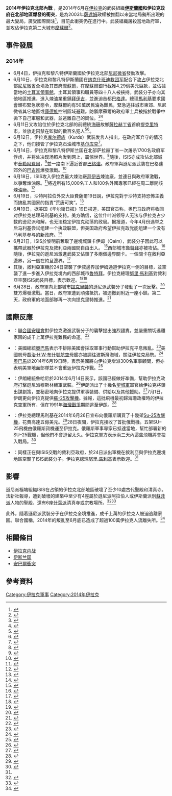 {{Infobox military conflict
|conflict    = 2014年伊拉克北部内战
|partof      = [[伊拉克内战|伊拉克内战]]和[[叙利亚内战|叙利亚内战]]溢出
|image       = [[File:Territorial_control_of_the_ISIS.svg|300px]]
|caption     = ISIS控制的区域（红色），截至2015年10月。伊拉克具体军事状况请见[[Template:伊拉克当前军事地图|此图]]。
|date        = 2014年6月4日－2014年6月25日
|place       = [[尼尼微省|尼尼微省]]、[[基尔库克省|基尔库克省]]、[[萨拉赫丁省|萨拉赫丁省]]及[[迪亚拉省|迪亚拉省]]
|result      = 伊斯蘭國取得初期勝利
*伊斯蘭國和复兴党在伊拉克北部夺取大范围领土，并控制伊拉克西部同[[约旦|约旦]]和[[叙利亚|叙利亚]]的整条边境线<ref>{{cite web|url=http://www.bbc.co.uk/news/world-middle-east-27979095|title=Iraq crisis: Where next in the struggle for the country?|publisher=BBC|last=Urban|first=Mark|accessdate=2014-07-02|archive-date=2020-10-30|archive-url=https://web.archive.org/web/20201030024755/https://www.bbc.co.uk/news/world-middle-east-27979095|dead-url=no}}</ref><ref name=bbcseize>{{cite web|url=http://www.bbc.co.uk/news/world-middle-east-27966774|title=Sunni militants 'seize Iraq's western border crossings'|date=23 June 2014|publisher=BBC|accessdate=2014-07-02|archive-date=2014-06-22|archive-url=https://web.archive.org/web/20140622171004/http://www.bbc.co.uk/news/world-middle-east-27966774|dead-url=no}}</ref>
*政府军反攻重夺巴格达以北及边境附近的数个城镇<ref name="carrier">{{cite web |url=http://www.channelnewsasia.com/news/world/iraq-crisis-us-orders/1161288.html |title=Iraq crisis: US orders aircraft carrier to Gulf, Iran offers help |publisher=Channel NewsAsia |date=15 June 2014 |accessdate=27 June 2014 |deadurl=yes |archiveurl=https://web.archive.org/web/20140617173615/http://www.channelnewsasia.com/news/world/iraq-crisis-us-orders/1161288.html |archivedate=2014年6月17日 }}</ref><ref>{{cite web |url=http://www.iraqinews.com/iraq-war/iraq-army-recaptures-salahuddin-cities-towns-isil/ |title=Iraq Army recaptures Salahuddin cities and towns from ISIL |publisher=Iraqinews.com |accessdate=27 June 2014 |archive-date=2020-11-01 |archive-url=https://web.archive.org/web/20201101205915/https://www.iraqinews.com/iraq-war/iraq-army-recaptures-salahuddin-cities-towns-isil/ |dead-url=no }}</ref><ref>{{cite news |url=http://www.cnn.com/2014/06/24/world/meast/iraq-crisis/ |title=Iraq government claims gains in anti-militant fight |publisher=CNN |accessdate=27 June 2014 |archive-date=2018-06-12 |archive-url=https://web.archive.org/web/20180612202220/https://www.cnn.com/2014/06/24/world/meast/iraq-crisis/ |dead-url=no }}</ref><ref>{{cite web |last=Tomlinson |first=Simon |url=http://www.dailymail.co.uk/news/article-2666788/ISIS-takes-control-Iraqs-largest-oil-refinery-John-Kerry-seeks-help-Kurdish-kingmaker-overhaul-Maliki-government.html |title=Iraqi air strikes kill 19 in battle to reclaim largest oil refinery from ISIS |work=Daily Mail |date=23 June 2014 |accessdate=1 July 2014 |archive-date=2020-11-12 |archive-url=https://web.archive.org/web/20201112043550/https://www.dailymail.co.uk/news/article-2666788/ISIS-takes-control-Iraqs-largest-oil-refinery-John-Kerry-seeks-help-Kurdish-kingmaker-overhaul-Maliki-government.html |dead-url=no }}</ref>
*庫德斯坦军队控制[[基尔库克省|基尔库克省]]、[[尼尼微省|尼尼微省]]北部及[[迪亚拉省|迪亚拉省]]东北部<ref>{{cite web|url=http://www.sueddeutsche.de/politik/krise-im-irak-warum-die-kurden-die-grossen-gewinner-sind-1.2005824|title=Warum die Kurden die großen Gewinner sind|publisher=Süddeutsche zeitung|date=18 June 2014|accessdate=2014-07-02|archive-date=2020-11-06|archive-url=https://web.archive.org/web/20201106170547/https://www.sueddeutsche.de/politik/krise-im-irak-warum-die-kurden-die-grossen-gewinner-sind-1.2005824|dead-url=no}}</ref>
*伊斯蘭國宣布建立[[哈里發國|哈里發國]]
*美軍於2014年8月開始空襲伊斯蘭國
|combatant1 = {{flagdeco|Iraq}} '''[[伊拉克|伊拉克]]'''
* 安全部队
* 什叶派私人民兵组织<ref>{{cite web|url=http://uk.reuters.com/article/idUKKBN0EO0LF20140614?irpc=932|title=Iraq says slows Islamist rebel advance, regains some territory|author1=Raheem Salman|author2=Ahmed Rasheed|date=14 June 2014|accessdate=2014-07-02|archive-date=2019-09-12|archive-url=https://web.archive.org/web/20190912020218/https://uk.reuters.com/article/uk-iraq-security/iraq-insurgent-advance-slows-u-s-sends-carrier-to-gulf-idUKKBN0EO0LF20140614?irpc=932|dead-url=no}}</ref><ref>{{cite web|url=http://www.bbc.co.uk/news/uk-27852832|title=Tony Blair: 'We didn't cause Iraq crisis|publisher=BBC|date=15 June 2014|accessdate=2014-07-02|archive-date=2015-10-19|archive-url=https://web.archive.org/web/20151019061802/http://www.bbc.co.uk/news/uk-27852832|dead-url=no}}</ref>
*{{flagicon image|Flag of Iraq Turkmen Front.svg}} 土库曼人阵线<ref>[http://www.aljazeera.com/story/201461812214954256 In Pictures: Tension in Kirkuk]{{Dead link|date=June 2014}}</ref>
*[[迈赫迪军|迈赫迪军]]
*[[真主党|真主党]]
{{flag|Syria}}
*{{flagicon image|Flag of the Syrian Air Force.svg}} 叙利亚空军<ref name="syria">{{cite web |last=Nabhan |first=Ali A. |url=http://online.wsj.com/articles/sunni-rebels-take-complete-control-of-iraqs-largest-oil-refinery-1403605510 |title=Syrian Warplanes Strike Western Iraq, Killing at Least 50 People |work=The Wall Street Journal |accessdate=27 June 2014 |archive-date=2014-10-10 |archive-url=https://web.archive.org/web/20141010062151/http://online.wsj.com/articles/sunni-rebels-take-complete-control-of-iraqs-largest-oil-refinery-1403605510 |dead-url=no }}</ref>
{{flag|Iran}}<ref name="Guardian1">{{cite news|title=Iran sends troops into Iraq to aid fight against Isis militants|url=http://www.theguardian.com/world/2014/jun/14/iran-iraq-isis-fight-militants-nouri-maliki?CMP=fb_gu|work=The Guardian|date=14 June 2014|accessdate=2014-07-02|archive-date=2020-12-01|archive-url=https://web.archive.org/web/20201201124428/https://www.theguardian.com/world/2014/jun/14/iran-iraq-isis-fight-militants-nouri-maliki?CMP=fb_gu|dead-url=no}}</ref>
*[[File:Seal_of_the_Army_of_the_Guardians_of_the_Islamic_Revolution.svg|20px]] [[伊朗伊斯兰革命卫队|伊斯兰革命卫队]]<ref name="wsjIRGC">{{cite web |last=Fassihi |first=Farnaz |url=http://www.europe.wsj.com/articles/islamist-rebels-vow-to-march-on-iraqs-capital-1402562192?mod=article_next&ref=/mideast |title=Iraq Scrambles to Defend Baghdad |work=The Wall Street Journal |date=12 June 2014 |accessdate=27 June 2014 |archive-date=2016-03-06 |archive-url=https://web.archive.org/web/20160306051225/http://www.europe.wsj.com/articles/islamist-rebels-vow-to-march-on-iraqs-capital-1402562192?mod=article_next&ref=%2Fmideast |dead-url=no }}</ref>
**圣城旅
'''支持：'''
*{{flag|United States}}<ref>{{cite web |url=http://www.flightglobal.com/news/articles/iraq-regains-fighter-power-with-f-16iq-delivery-400140/ |title=Iraq regains fighter power with F-16IQ delivery – 6/5/2014 |publisher=Flightglobal |accessdate=27 June 2014 |archive-date=2016-01-11 |archive-url=https://web.archive.org/web/20160111041110/https://www.flightglobal.com/news/articles/iraq-regains-fighter-power-with-f-16iq-delivery-400140/ |dead-url=no }}</ref>
*{{flag|Russia}}<ref>{{Cite web |url=http://lenta.ru/news/2014/06/28/sukhoi/ |title=В Ирак прибыла партия российских истребителей «Сухой» |accessdate=2014-07-02 |archive-date=2020-09-01 |archive-url=https://web.archive.org/web/20200901025758/https://lenta.ru/news/2014/06/28/sukhoi/ |dead-url=no }}</ref><ref>{{Cite web |url=http://ria.ru/world/20140628/1013991769.html |title=Первая партия истребителей "Сухой" прибыла в Ирак |accessdate=2014-07-02 |archive-date=2016-03-05 |archive-url=https://web.archive.org/web/20160305083340/http://ria.ru/world/20140628/1013991769.html |dead-url=no }}</ref>
----
{{flag|Iraqi Kurdistan}}
* [[佩什梅格|佩什梅格]]（自由斗士）<ref name="peshmerga">{{cite web|last1=Van Heuvelen|first1=Ben|title=Amid turmoil, Iraq's Kurdish region is laying foundation for independent state|url=http://www.washingtonpost.com/world/middle_east/amid-turmoil-iraqs-kurdish-region-is-laying-foundation-for-independent-state/2014/06/12/c1f22d7c-f26a-11e3-bf76-447a5df6411f_story.html|website=Washington Post|quote="Kurdistan's military forces ... have taken over many of the northernmost positions abandoned by the national army, significantly expanding the zone of Kurdish control... "In most places, we aren't bothering them [ISIS], and they aren't bothering us – or the civilians," said Lt. Gen. Shaukur Zibari, a pesh merga commander."|accessdate=13 June 2014|archive-date=2020-10-31|archive-url=https://web.archive.org/web/20201031212843/https://www.washingtonpost.com/world/middle_east/amid-turmoil-iraqs-kurdish-region-is-laying-foundation-for-independent-state/2014/06/12/c1f22d7c-f26a-11e3-bf76-447a5df6411f_story.html|dead-url=no}}</ref>
|combatant2  = {{flagicon image|Flag of the Islamic State in Iraq and the Levant.svg|23px}} [[伊斯蘭國|伊斯蘭國]]<ref name="newname">{{Cite web |url=http://www.independent.co.uk/news/world/middle-east/isis-declares-new-islamic-state-in-middle-east-with-abu-bakr-albaghdadi-as-emir-removing-iraq-and-syria-from-its-name-9571374.html |title=存档副本 |accessdate=2014-07-02 |archive-date=2014-06-30 |archive-url=https://web.archive.org/web/20140630105143/http://www.independent.co.uk/news/world/middle-east/isis-declares-new-islamic-state-in-middle-east-with-abu-bakr-albaghdadi-as-emir-removing-iraq-and-syria-from-its-name-9571374.html |dead-url=no }}</ref>
* {{flagicon image|Flag of Ansar al-Islam.svg|23px}} 伊斯兰辅助者<ref name="CEIP"/>
伊拉克伊斯兰军<ref>{{cite web |url=http://www.telegraph.co.uk/news/worldnews/middleeast/iraq/10914567/Islamic-Army-of-Iraq-founder-Isis-and-Sunni-Islamists-will-march-on-Baghdad.html |title=Islamic Army of Iraq founder: Isis and Sunni Islamists will march on Baghdad |work=The Daily Telegraph |accessdate=27 June 2014 |archive-date=2015-08-19 |archive-url=https://web.archive.org/web/20150819201209/http://www.telegraph.co.uk/news/worldnews/middleeast/iraq/10914567/Islamic-Army-of-Iraq-founder-Isis-and-Sunni-Islamists-will-march-on-Baghdad.html |dead-url=no }}</ref>
* 伊拉克哈马斯<ref>[http://www.avrupagazete.com/editorun-sectikleri/79562-isid-nedir-isid-in-hedefi-nedir-isid-i-kimler-destekliyor.html IŞİD Nedir, IŞİD'in Hedefi Nedir, IŞID'i Kimler Destekliyor] {{Wayback|url=http://www.avrupagazete.com/editorun-sectikleri/79562-isid-nedir-isid-in-hedefi-nedir-isid-i-kimler-destekliyor.html |date=20140620092654 }}{{Tr icon}}</ref>
{{flagicon image|Flag of the Ba'ath Party.svg}} 伊拉克复兴党支持者<ref name=autogenerated1>{{cite web |url=http://www.ibtimes.co.uk/iraq-crisis-saddam-husseins-generals-fighting-jihadist-isis-insurgency-1452365 |title=Iraq Crisis: Saddam Hussein's Generals Fighting with Jihadist ISIS Insurgency |work=International Business Times |date=12 June 2014 |accessdate=27 June 2014 |archive-date=2017-12-01 |archive-url=https://web.archive.org/web/20171201031101/http://www.ibtimes.co.uk/iraq-crisis-saddam-husseins-generals-fighting-jihadist-isis-insurgency-1452365 |dead-url=no }}</ref><ref>{{cite news |author=Sam Frizell |url=http://time.com/2908431/sunni-isis-baathists-iraq/ |title=Iraqi Official: Sunni Insurgents, Baathists Fighting One Another |work=Time |date=21 June 2014 |accessdate=27 June 2014 |archive-date=2016-03-03 |archive-url=https://web.archive.org/web/20160303215512/http://time.com/2908431/sunni-isis-baathists-iraq/ |dead-url=no }}</ref><ref>{{cite web |author=Jacob Siegel |url=http://www.thedailybeast.com/articles/2014/06/18/someone-is-spilling-isis-s-secrets-on-twitter.html |title=Someone Is Spilling ISIS's Secrets on Twitter |work=The Daily Beast |accessdate=27 June 2014 |archive-url=https://web.archive.org/web/20140709004202/http://www.thedailybeast.com/articles/2014/06/18/someone-is-spilling-isis-s-secrets-on-twitter.html |archive-date=2014-07-09 |dead-url=yes }}</ref>
* [[纳克什班迪教团军|纳克什班迪教团军]]<ref>{{Cite web |url=http://www.nytimes.com/2014/06/19/world/middleeast/former-loyalists-of-saddam-hussein-crucial-in-helping-isis.html?hpw&rref=world&_r=0 |title=存档副本 |accessdate=2014-07-02 |archive-date=2017-11-20 |archive-url=https://web.archive.org/web/20171120101150/https://www.nytimes.com/2014/06/19/world/middleeast/former-loyalists-of-saddam-hussein-crucial-in-helping-isis.html?hpw&rref=world&_r=0 |dead-url=no }}</ref>
*[[File:Emblem_of_the_General_Military_Council_for_Iraqi_Revolutionaries.svg|25px]] 伊拉克革命军事委员会<ref name="CEIP">{{cite web |last=Hassan |first=Hassan |url=http://carnegieendowment.org/sada/2014/06/17/more-than-isis-iraq-s-sunni-insurgency/hdvi |title=More Than ISIS, Iraq's Sunni Insurgency |website=Carnegie Endowment for International Peace |accessdate=20 June 2014 |date=17 June 2014 |archive-date=2014-06-19 |archive-url=https://web.archive.org/web/20140619164948/http://carnegieendowment.org/sada/2014/06/17/more-than-isis-iraq-s-sunni-insurgency/hdvi |dead-url=no }}</ref><ref>{{cite web|title=Military council of the rebels starts setting governors on their captured cities|url=http://www.elaph.com/Web/News/2014/6/913435.html|website=Elaph|publisher=Osama Mahdi|accessdate=13 June 2014|archive-date=2014-06-16|archive-url=https://web.archive.org/web/20140616024407/http://www.elaph.com/Web/News/2014/6/913435.html|dead-url=no}}</ref>
----
[[File:Flag_of_the_Al-Nusra_Front.svg|border]] [[努斯拉陣線|努斯拉陣線]]（据传有限参与，同时也和伊斯蘭國交战）<ref>[http://haber.stargazete.com/dunya/isidde-sok-gelisme/haber-901304 IŞİD ve El Nusra'nın birleştiği iddia edildi] {{Wayback|url=http://haber.stargazete.com/dunya/isidde-sok-gelisme/haber-901304 |date=20150128055527 }}{{Tr icon}}</ref>
}}
{{Campaignbox 伊拉克內戰}}
'''2014年伊拉克北部內戰''' ，是2014年6月在[[伊拉克|伊拉克]]的武裝組織'''[[伊斯蘭國|伊斯蘭國]]和伊拉克政府在北部地區爆發的衝突'''，是為2003年[[薩達姆|薩達姆]]政權被推翻以來當地局勢所出現的最大變局，廣受國際關注<ref>{{cite news|title=當前最大國際事件：伊拉克內戰|url=http://www.singpao.com/xw/gj/201406/t20140619_514177.html|deadurl=yes|archiveurl=https://web.archive.org/web/20140714140837/http://www.singpao.com/xw/gj/201406/t20140619_514177.html|archivedate=2014-07-14|accessdate=2014-06-30}}</ref>，目前此衝突仍在進行中。武裝組織屠殺當地政府軍，並攻佔伊拉克第二大城市[[摩蘇爾|摩蘇爾]]<ref>{{cite news|title=伊拉克危機：遜尼極端武裝逼近巴格達|url=http://www.bbc.co.uk/zhongwen/trad/world/2014/06/140617_iraq_baghdad.shtml|accessdate=2014-06-30|archive-date=2014-06-21|archive-url=https://web.archive.org/web/20140621055128/http://www.bbc.co.uk/zhongwen/trad/world/2014/06/140617_iraq_baghdad.shtml|dead-url=no}}</ref>。

==事件發展==
=== 2014年 ===
* 6月4日，伊拉克和黎凡特伊斯蘭國於伊拉克北部[[尼尼微省|尼尼微省]]發動攻擊。
* 6月10日，伊拉克和黎凡特伊斯蘭國在[[纳克什班迪教团军|纳克什班迪教团军]]配合下[[摩蘇爾陷落|攻占]]伊拉克北部[[尼尼微省|尼尼微省]]全境及其首府[[摩蘇爾|摩蘇爾]]，在摩蘇爾銀行截獲4.29億美元巨款，並佔據當地的[[土耳其|土耳其]][[領事館|領事館]]，土耳其領事和職員等四十八人被挾持。武裝分子亦向其他地區推進，進入煉油業重鎮[[拜伊吉|拜伊吉]]，並進迫首都[[巴格達|巴格達]]。總理[[馬利基|馬利基]]要求國會頒布緊急狀態令，摩蘇爾約有50萬居民淪為難民，緊急逃往城市東郊、尼尼微省其它地區或[[庫德族|庫德族]]控制區域避難。防禦摩蘇爾的政府軍士兵被指於戰爭中拋下自己軍服和武器，並逃離自己的崗位。<ref>{{cite news | url=http://www.bbc.com/news/world-middle-east-25588623 | title=How can militants take over Iraqi cities? | publisher=BBC | accessdate=2014-06-11 | archive-date=2020-11-12 | archive-url=https://web.archive.org/web/20201112025702/https://www.bbc.com/news/world-middle-east-25588623 | dead-url=no }}</ref><ref name="敘利亞遜尼派武裝越境佔領伊拉克重鎮">{{cite news | url=http://cn.nytimes.com/world/20140611/c11mosul/zh-hant/ | title=敘利亞遜尼派武裝越境佔領伊拉克重鎮 | publisher=紐約時報 | accessdate=2014-06-11 | archive-date=2020-05-04 | archive-url=https://web.archive.org/web/20200504220953/https://cn.nytimes.com/world/20140611/c11mosul/zh-hant/ | dead-url=no }}</ref>
* 6月11日又攻陷位於伊拉克北部的前總統[[薩達姆·海珊|海珊]]故鄉[[薩拉赫丁省|薩拉赫丁省]]首府[[提克里特|提克里特]]市，並放走囚禁在監獄的數百名犯人<ref>{{cite web |url=http://news.xinhuanet.com/world/2014-06/12/c_126608960.htm |title=美要求伊武裝分子立即釋放被綁土耳其公民 |publisher=xinhuanet.com |date= |accessdate=2014-06-30 |archive-date=2014-09-15 |archive-url=https://web.archive.org/web/20140915045315/http://news.xinhuanet.com/world/2014-06/12/c_126608960.htm |dead-url=no }}</ref><ref>{{cite web |url=http://news.xinhuanet.com/world/2014-06/12/c_126609184.htm |title=伊拉克局勢持續緊張 美國或出動無人機空襲 |publisher=xinhuanet.com |date= |accessdate=2014-06-30 |archive-date=2014-09-15 |archive-url=https://web.archive.org/web/20140915045318/http://news.xinhuanet.com/world/2014-06/12/c_126609184.htm |dead-url=no }}</ref>。
* 6月12日，伊拉克[[库尔德族|库尔德族]]（Kurds）武装发言人指出，在政府军弃守的情况之下，他们接管了伊拉克石油城市[[基尔库克|基尔库克]]<ref>{{cite web |url=http://global.dwnews.com/news/2014-06-12/59477959-2.html |title=伊拉克巴格达告急 中东进入跨国界恐怖新纪元 |language=zh |publisher=dwnews.com |date=2014-06-12 |accessdate=2014-06-30 |deadurl=yes |archiveurl=https://web.archive.org/web/20140617170800/http://global.dwnews.com/news/2014-06-12/59477959-2.html |archivedate=2014-06-17 }}</ref>。
* 6月14日，伊拉克和黎凡特伊斯兰国在北部萨拉赫丁省一次屠杀1700名政府军俘虏，并将处决现场照片发到网上，震惊世界。<ref>{{cite news | url=http://www.bbc.co.uk/zhongwen/trad/world/2014/06/140615_iraq_image.shtmll | title=伊拉克激進武裝公布血腥屠殺照片 | publisher=BBC中文網 | accessdate=2014-06-15 | archive-date=2019-09-12 | archive-url=https://web.archive.org/web/20190912020218/https://www.bbc.com/zhongwen/trad/world/2014/06/140615_iraq_image.shtmll | dead-url=no }}</ref>隨後，ISIS亦成攻佔北部城市[[泰勒阿費爾|泰勒阿費爾]]，<ref>{{cite news | url=http://www.bbc.co.uk/zhongwen/trad/world/2014/06/140616_iraq_conflict_new.shtml | title=伊拉克危機：遜尼極端武裝又攻陷一城 | publisher=BBC中文網 | accessdate=2014-06-16 | archive-date=2014-06-20 | archive-url=https://web.archive.org/web/20140620035902/http://www.bbc.co.uk/zhongwen/trad/world/2014/06/140616_iraq_conflict_new.shtml | dead-url=no }}</ref>並一路南下逼近首都[[巴格達|巴格達]]。政府軍與遜尼派武裝在巴格達郊外的[[巴古拜|巴古拜]]爆發激戰。<ref name="遜尼極端武裝逼近巴格達">{{cite news | url=http://www.bbc.co.uk/zhongwen/trad/world/2014/06/140617_iraq_baghdad.shtml | title=伊拉克危機：遜尼極端武裝逼近巴格達 | publisher=BBC | accessdate=2014-06-17 | archive-date=2014-06-21 | archive-url=https://web.archive.org/web/20140621055128/http://www.bbc.co.uk/zhongwen/trad/world/2014/06/140617_iraq_baghdad.shtml | dead-url=no }}</ref>
* 6月18日，ISIS攻入伊拉克最大煉油廠[[拜伊吉|拜伊吉]]煉油廠，並連日與政府軍激戰，以爭奪煉油廠。<ref>{{cite news | url=http://www.bbc.co.uk/zhongwen/trad/world/2014/06/140618_iraq_baiji.shtml | title=遜尼極端武裝攻入伊拉克最大煉油廠 | publisher=BBC | accessdate=2014-06-18 | archive-date=2019-09-12 | archive-url=https://web.archive.org/web/20190912020218/https://www.bbc.com/zhongwen/trad/world/2014/06/140618_iraq_baiji.shtml | dead-url=no }}</ref>將近所有15,000名工人和100名外國專家已經在周二離開該煉油廠。<ref>{{cite news | url=http://www.bbc.co.uk/zhongwen/trad/world/2014/06/140619_iraq_obama.shtml | title=奧巴馬：美國將向伊拉克派遣軍事顧問 | publisher=BBC | accessdate=2014-06-19 | archive-date=2019-09-12 | archive-url=https://web.archive.org/web/20190912020219/https://www.bbc.com/zhongwen/trad/world/2014/06/140619_iraq_obama.shtml | dead-url=no }}</ref>
* 6月19日，沙特阿拉伯外交大臣費薩爾19日說，伊拉克對于沙特支持恐怖主義而搞亂其國家的指責“荒唐可笑”。<ref>{{cite web |url=http://news.xinhuanet.com/2014-06/20/c_126644805.htm |title=沙特稱伊拉克對其支持恐怖主義指責“荒唐可笑” |publisher=xinhuanet.com |date=2014-06-19 |accessdate=2014-06-30 |archive-date=2016-04-28 |archive-url=https://web.archive.org/web/20160428122408/http://news.xinhuanet.com/2014-06/20/c_126644805.htm |dead-url=no }}</ref>
* 6月19日，据美国《华尔街日报》19日报道，美国官员称，奥巴马政府将收回对伊拉克总理马利基的支持。美方确信，这位什叶派领导人无法与伊拉克占少数的逊尼派和解，也无法稳定伊拉克动荡的政局。据报道，今年4月份选举之后马利基尝试组建一个执政联盟，但美国政府希望伊拉克政党能组建一个没有马利基参与的新政府。<ref>{{cite web |url=http://www.chinanews.com/gj/2014/06-19/6298662.shtml |title=外媒：美国官员暗示伊拉克总理马利基应该下台 |publisher=Chinanews.com |date=2013-12-26 |accessdate=2014-06-30 |archive-date=2019-09-12 |archive-url=https://web.archive.org/web/20190912020217/http://www.chinanews.com/gj/2014/06-19/6298662.shtml |dead-url=no }}</ref>
* 6月21日，ISIS於黎明前奪取了邊境城鎮卡伊姆（Qaim），武裝分子因此可以攜帶武器於伊拉克及敘利亞兩國間自由出入。 <ref>{{cite news | url=http://www.voachinese.com/content/iraq-20140621/1942154.html | title=伊拉克反政府軍奪取伊敘邊境城市 | publisher=美國之音 | accessdate=2014-06-21 | archive-date=2019-09-12 | archive-url=https://web.archive.org/web/20190912020218/https://www.voachinese.com/a/iraq-20140621/1942154.html | dead-url=no }}</ref>西部城市[[魯特拜|魯特拜]]亦被攻佔。<ref>{{cite news | url=http://www.bbc.co.uk/zhongwen/trad/world/2014/06/140622_iraq_fighting_rutba.shtml | title=伊拉克遜尼派叛軍又下一西部城市 | publisher=BBC中文網 | accessdate=2014-06-22 | archive-date=2014-10-29 | archive-url=https://web.archive.org/web/20141029173551/http://www.bbc.co.uk/zhongwen/trad/world/2014/06/140622_iraq_fighting_rutba.shtml | dead-url=no }}</ref>隨後，伊拉克的遜尼派激進武裝又佔領了多兩個邊界關卡。一個關卡在敘利亞邊界，另一個在約旦邊界。<ref>{{cite news | url=http://www.voachinese.com/content/check-points-taken-iraq/1942645.html | title=伊斯蘭激進武裝佔領更多邊界關卡 | publisher=美國之音 | accessdate=2014-06-27 | archive-date=2016-03-05 | archive-url=https://web.archive.org/web/20160305030529/http://www.voachinese.com/content/check-points-taken-iraq/1942645.html | dead-url=no }}</ref>
*其後，敘利亞軍機於24日空襲了伊敘邊界加伊姆通道伊拉克一側的目標，並空襲了進一步進入伊拉克境內的西部城市[[魯特拜|魯特拜]]。伊拉克總理[[努里·馬利基|努里·馬利基]]對敘利亞空襲ISIS武裝目標，表示歡迎。<ref name="敘利亞空襲">{{cite news | url=http://www.bbc.co.uk/zhongwen/trad/world/2014/06/140626_iraq_syria_strike.shtml | title=馬利基歡迎敘利亞空襲ISIS武裝目標 | publisher=BBC中文網 | accessdate=2014-06-26 | archive-date=2014-06-30 | archive-url=https://web.archive.org/web/20140630184336/http://www.bbc.co.uk/zhongwen/trad/world/2014/06/140626_iraq_syria_strike.shtml | dead-url=no }}</ref><ref>{{cite news | url=http://www.voachinese.com/content/syria-iraq-20140626/1945491.html | title=敘利亞伊朗幫助伊拉克抗擊遜尼派反叛武裝 | publisher=美國之音 | accessdate=2014-06-27 | archive-date=2016-03-04 | archive-url=https://web.archive.org/web/20160304221546/http://www.voachinese.com/content/syria-iraq-20140626/1945491.html | dead-url=no }}</ref>
*6月28日，政府軍向北部城市[[提克里特|提克里特]]的遜尼派武裝分子發動了一次反擊。<ref>{{cite news | url=http://www.bbc.co.uk/zhongwen/trad/world/2014/06/140628_iraq_army.shtml | title=伊拉克政府軍向提克里特發動反攻 | publisher=BBC中文網 | accessdate=2014-06-28 | archive-date=2019-09-12 | archive-url=https://web.archive.org/web/20190912020248/https://www.bbc.com/zhongwen/trad/world/2014/06/140628_iraq_army.shtml | dead-url=no }}</ref>雙方爆發激戰。當日，政府軍遭到頑強抵抗，被迫撤到附近一座小鎮。第二天，政府軍的地面部隊再一次向提克里特推進。<ref>{{cite news | url=http://www.bbc.co.uk/zhongwen/trad/world/2014/06/140629_iraq_tikrit.shtml | title=伊拉克：提克里特發生激烈爭奪戰 | publisher=BBC中文網 | accessdate=2014-06-29 | archive-date=2014-07-07 | archive-url=https://web.archive.org/web/20140707225410/http://www.bbc.co.uk/zhongwen/trad/world/2014/06/140629_iraq_tikrit.shtml | dead-url=no }}</ref>

==國際反應==
* {{UNO}}：[[聯合國安理會|聯合國安理會]]對伊拉克激進武裝分子的襲擊提出強烈譴責。並嚴重關切逃離家園的成千上萬伊拉克難民的命運。<ref>{{cite news | url=http://www.bbc.co.uk/zhongwen/trad/world/2014/06/140612_iraq_attacks_un.shtml | title=聯合國譴責伊拉克激進民兵襲擊 | publisher=BBC中文網 | accessdate=2014-06-12 | archive-date=2014-06-15 | archive-url=https://web.archive.org/web/20140615155002/http://www.bbc.co.uk/zhongwen/trad/world/2014/06/140612_iraq_attacks_un.shtml | dead-url=no }}</ref>
* {{USA}}：美國總統[[奧巴馬|奧巴馬]]表示不排除美國會採取軍事行動幫助伊拉克平息叛亂。<ref>{{cite news | url=http://www.bbc.co.uk/zhongwen/trad/world/2014/06/140613_iraq_us_iran.shtml | title=美國和伊朗都承諾幫助伊拉克平叛 | publisher=BBC中文網 | accessdate=2014-06-13 | archive-date=2014-11-19 | archive-url=https://web.archive.org/web/20141119135730/http://www.bbc.co.uk/zhongwen/trad/world/2014/06/140613_iraq_us_iran.shtml | dead-url=no }}</ref>美國航母[[喬治·H·W·布什號航空母艦|喬治·H·W·布什號航空母艦]]亦被調往波斯灣海域，關注伊拉克局勢。<ref>{{cite news | url=http://www.bbc.co.uk/zhongwen/trad/world/2014/06/140614_us_aircraft_carrier.shtml | title=美國航母進駐波斯灣關注伊拉克局勢 | publisher=BBC中文網 | accessdate=2014-06-14 | archive-date=2014-11-19 | archive-url=https://web.archive.org/web/20141119202145/http://www.bbc.co.uk/zhongwen/trad/world/2014/06/140614_us_aircraft_carrier.shtml | dead-url=no }}</ref>[[奧巴馬|奧巴馬]]於2014年6月19日時，表示美國將向伊拉克增派300名軍事顧問，但亦表明美軍地面部隊並不會重返伊拉克作戰。<ref>{{cite news | url=http://www.bbc.co.uk/zhongwen/trad/world/2014/06/140619_iraq_obama.shtml | title=奧巴馬：美國將向伊拉克派遣軍事顧問 | publisher=BBC中文網 | accessdate=2014-06-19 | archive-date=2019-09-12 | archive-url=https://web.archive.org/web/20190912020219/https://www.bbc.com/zhongwen/trad/world/2014/06/140619_iraq_obama.shtml | dead-url=no }}</ref>
*{{IRN}}：伊朗總統魯哈尼於2014年6月14日表示，該國已經做好凖備，幫助伊拉克政府打擊遜尼派穆斯林叛軍武裝。<ref>{{cite news | url=http://www.bbc.co.uk/zhongwen/trad/world/2014/06/140614_iran_iraq.shtml | title=伊朗總統：隨時凖備幫助伊拉克平息叛軍 | publisher=BBC中文網 | accessdate=2014-06-14 | archive-date=2014-06-16 | archive-url=https://web.archive.org/web/20140616211456/http://www.bbc.co.uk/zhongwen/trad/world/2014/06/140614_iran_iraq.shtml | dead-url=no }}</ref>伊朗派出了十幾名[[聖城軍|聖城軍]]軍官給伊拉克將領出謀劃策，並秘密地向伊拉克提供軍事裝備、供給以及其他援助。<ref>{{cite news | url=http://cn.nytimes.com/world/20140626/c26iran/zh-hant/ | title=伊朗向伊拉克秘密輸送無人機等設備 | publisher=紐約時報 | accessdate=2014-06-26 | archive-date=2020-05-04 | archive-url=https://web.archive.org/web/20200504222149/https://cn.nytimes.com/world/20140626/c26iran/zh-hant/ | dead-url=no }}</ref>7月1日，伊朗更向伊拉克提供[[蘇-25攻擊機|蘇-25攻擊機]]。據報，這批飛機最初歸海珊政權時的伊拉克空軍所有，但在1991年[[海灣戰爭|海灣戰爭]]期間逃至伊朗。<ref>{{cite news| url=http://cn.nytimes.com/world/20140709/c09iran/zh-hant/| title=伊朗向伊拉克提供三架俄制攻擊機| publisher=紐約時報| accessdate=2014-07-09| archive-date=2020-05-04| archive-url=https://web.archive.org/web/20200504222155/https://cn.nytimes.com/world/20140709/c09iran/zh-hant/| dead-url=no}}</ref>
*{{RUS}}：伊拉克總理馬利基在2014年6月26日宣布向俄羅斯購買了十幾架[[Su-25攻擊機|Su-25攻擊機]]，花費高達五億美元。<ref>{{cite news | url=http://www.defensenews.com/article/20140629/DEFREG04/306290015 | title=Iraq Receives Russian Jets as It Takes Fight to Militants | publisher=defensenews | accessdate=2014-06-29 | archive-date=2014-07-03 | archive-url=https://archive.today/20140703052801/http://www.defensenews.com/article/20140629/DEFREG04/306290015 }}</ref>28日夜間，伊拉克接收了首批俄戰機。五架SU–25飛機由俄羅斯貨機運至伊拉克。俄羅斯軍事專家已抵達當地，幫忙部署新的SU–25戰機，但他們不會逗留太久。伊拉克軍方表示兩三天內這些飛機將會投入戰局。<ref>{{cite news | url=http://cn.nytimes.com/world/20140630/c30iraqwar/zh-hant/ | title=俄羅斯戰機和軍事專家援助伊拉克 | publisher=紐約時報 | accessdate=2014-06-30 | archive-date=2020-05-04 | archive-url=https://web.archive.org/web/20200504222204/https://cn.nytimes.com/world/20140630/c30iraqwar/zh-hant/ | dead-url=no }}</ref>
* {{flagu|敘利亞|23px}}：同樣正在與ISIS交戰的敘利亞政府，於24日派出軍機在敘利亞與伊拉克邊境地區空襲了ISIS武裝分子。伊拉克總理[[努里·馬利基|努里·馬利基]]表示歡迎。<ref name="敘利亞空襲"/>

==影響==
遜尼派極端組織ISIS在占領的伊拉克北部地區破壞了至少10處古代聖殿和清真寺。法新社報導，遭到破壞的建築中至少有4座屬於遜尼派阿拉伯人或伊斯蘭派別[[蘇菲派|蘇菲派]]人物的聖殿，還有6座[[什葉派|什葉派]]清真寺或宗教場所。<ref>{{cite news| url=http://news.sina.com.tw/article/20140707/12833320.html| title=伊拉克ISIS組織在控制區發護照 摧毀聖殿挑衝突| publisher=新浪網| accessdate=2014-07-07| archive-date=2016-03-04| archive-url=https://web.archive.org/web/20160304194452/http://news.sina.com.tw/article/20140707/12833320.html| dead-url=yes}}</ref><ref>{{cite news| url=http://www.bbc.com/news/world-middle-east-28177841| title=Isis destroys Iraq shrines| publisher=BBC| accessdate=2014-07-05| archive-date=2020-11-12| archive-url=https://web.archive.org/web/20201112030029/https://www.bbc.com/news/world-middle-east-28177841| dead-url=no}}</ref>

此外，隨着遜尼派武裝分子在伊拉克全境推進，成千上萬的伊拉克人被迫逃離家園。聯合國稱，2014年的叛亂至6月底已造成了超過100萬伊拉克人流離失所。<ref>{{cite news | url=http://cn.nytimes.com/world/20140630/c30iraq/zh-hant/ | title=戰火重燃，百萬伊拉克人流離失所 | publisher=紐約時報 | accessdate=2014-06-30 | archive-date=2020-08-07 | archive-url=https://web.archive.org/web/20200807125058/https://cn.nytimes.com/world/20140630/c30iraq/zh-hant/ | dead-url=no }}</ref>

==相關條目==
* [[伊拉克内战|伊拉克内战]]
* [[伊斯兰国|伊斯兰国]]
* [[安巴爾衝突|安巴爾衝突]]

== 參考資料 ==
{{reflist|2}}

[[Category:伊拉克軍事|Category:伊拉克軍事]]
[[Category:2014年伊拉克|Category:2014年伊拉克]]